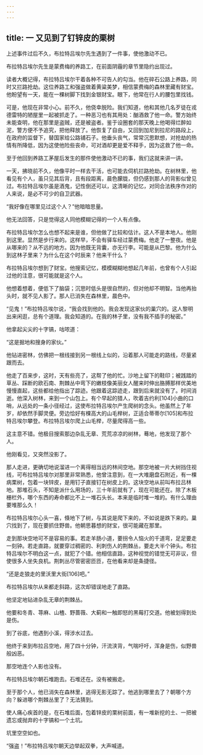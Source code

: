 ```yaml
---
---
---
```

title: 一 又见到了钉锌皮的栗树
---




上述事件过后不久，布拉特吕埃尔先生遇到了一件事，使他激动不已。

布拉特吕埃尔先生是蒙费梅的养路工，在前面阴霾的章节里隐约出现过。

读者大概记得，布拉特吕埃尔干着各种不可告人的勾当。他在碎石公路上养路，同时又拦路抢劫。这位养路工和强盗做着黄粱美梦，相信蒙费梅的森林里藏有财宝。他盼望有一天，能在一棵树脚下找到金银财宝。眼下，他常在行人的腰包里找钱。

可是，他现在非常小心。前不久，他侥幸脱险。我们知道，他和其他几名歹徒在戎德雷特的陋屋里一起被抓走了。一种恶习也有其用处：酗酒救了他一命。警方始终未能查明，他在那里是盗贼，还是被盗者。鉴于设圈套的那天晚上他喝得烂醉如泥，警方便不予追究，把他释放了。他恢复了自由，又回到加尼到拉尼的路段上，在政府的监督下，替国家给公路铺石子。他垂头丧气，常常沉思默想，对抢劫的热情有所降低，因为这使他险些丧命，可对酒却更是爱不释手，因为这救了他一命。

至于他回到养路工茅屋后发生的那件使他激动不已的事，我们这就来讲一讲。

一天，拂晓前不久，他像平时一样去干活，也可能去伺机拦路抢劫。在树林里，他看见有个人，虽只见其后背，且有段距离，晨色朦胧，但仍感到那人的背影似曾见过。布拉特吕埃尔虽是酒鬼，记性倒还可以，这清晰的记忆，对同合法秩序作对的人来说，是必不可少的自卫武器。

“我好像在哪里见过这个人？”他暗暗思量。

他无法回答，只是觉得这人同他模糊记得的一个人有点像。

布拉特吕埃尔怎么也想不起来是谁，但他做了比较和估计。这人不是本地人。他刚到这里。显然是步行来的。这样早，不会有驿车经过蒙费梅。他走了一整夜。他是从哪来的？从不远的地方。因为他既无背囊，亦无行李。可能是从巴黎。他为什么到这林子里来？为什么在这个时辰来？他来干什么？

布拉特吕埃尔想到了财宝。他搜索记忆，模模糊糊地想起几年前，也曾有个人引起过他的注意，很可能就是这个人。

他想着想着，便低下了脑袋；沉思时低头是很自然的，但对他却不明智。当他再抬头时，就不见人影了。那人已消失在森林里，晨色中。

“见鬼！”布拉特吕埃尔说，“我会找到他的。我会发现这家伙的巢穴的。这人黎明出来闲逛，总有个道理。我会知道的。在我的林子里，没有我不插手的秘密。”

他拿起尖尖的十字镐，咕哝道：

“这是掘地和搜身的家伙。”

他钻进密林，仿佛把一根线接到另一根线上似的，沿着那人可能走的路线，尽量紧跟而去。

他走了百来步，这时，天有些亮了，这帮了他的忙。沙地上留下的鞋印；被践踏的草丛、踩断的欧石南、荆棘丛中弯下的嫩枝像美丽女人醒来时伸出胳膊那样优美地慢慢直起，这些都给他指出了踪迹。他跟着这踪迹走，跟到后来就没有了。时间消逝。他深入树林，来到一个山包上。有个早起的猎人，吹着吉约利[104]小曲的口哨，从远处的一条小径经过，这使布拉特吕埃尔产生爬树的念头。他虽然上了年岁，却依然手脚灵便。旁边恰好有棵高大的山毛榉树，正适合蒂蒂尔[105]和布拉特吕埃尔攀登。布拉特吕埃尔爬上山毛榉，尽量爬得高一些。

这主意不错。他极目搜索那边杂乱无章、荒荒凉凉的树林，蓦地，他发现了那个人。

他刚看见，又突然没影了。

那人走进，更确切地说溜进一个离得相当远的林间空地。那空地被一片大树挡住视线，可布拉特吕埃尔对那里非常熟悉，他曾注意到，在一大堆磨盘石附近，有一棵病栗树，包着一块锌皮，是用钉子直接钉在树皮上的。这块空地从前叫布拉吕林地。那堆石头，不知是派什么用场的，三十年前就有了，现在可能还在。除了木板栅栏外，哪个东西的寿命都比不上一堆石头长。本来是临时堆一堆的。有什么理由要堆那么久！

布拉特吕埃尔心头一喜，倏地下了树，与其说是爬下来的，不如说是跌下来的。巢穴找到了，现在要抓住野兽。他朝思暮想的财宝，很可能藏在那里。

走到那块空地可不是容易的事。若走羊肠小道，要拐令人恼火的千道弯，足足要走一刻钟。若走直路，就要穿过稠密的、利刺伤人的荆棘丛，要走大半个钟头。布拉特吕埃尔不明白这一点，就犯了个错。他相信直路，这种视觉的错觉无可非议，但使很多人坐失良机。荆刺丛尽管密密匝匝，在他看来却是条捷径。

“还是走狼走的里沃里大街[106]吧。”

布拉特吕埃尔从来都走斜路，这次却错误地走了直路。

他坚定地钻进杂乱无章的荆棘丛。

他要和冬青、荨麻、山楂、野蔷薇、大蓟和一触即怒的黑莓打交道。他被划得到处是伤。

到了谷底，他遇到小溪，得涉水过去。

他终于来到布拉吕空地，用了四十分钟，汗流浃背，气喘吁吁，浑身是伤，似野兽般凶恶。

那空地连个人影也没有。

布拉特吕埃尔朝石堆跑去。石堆还在。没有被搬走。

至于那个人，他已消失在森林里，逃得无影无踪了。他逃到哪里去了？朝哪个方向？躲进哪个荆棘丛里了？无法猜到。

使人痛心疾首的是，在石堆后面，包着锌皮的栗树前面，有一堆新挖的土、一把被遗忘或抛弃的十字镐和一个土坑。

坑里空空如也。

“强盗！”布拉特吕埃尔朝天边举起双拳，大声喊道。